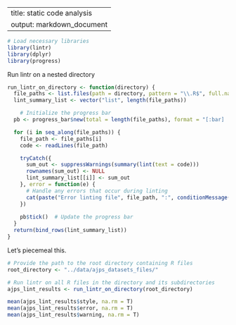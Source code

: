----
title: static code analysis
output: markdown_document
----

```r
# Load necessary libraries
library(lintr)
library(dplyr)
library(progress)
```

Run lintr on a nested directory

```r
run_lintr_on_directory <- function(directory) {
  file_paths <- list.files(path = directory, pattern = "\\.R$", full.names = TRUE, recursive = TRUE)
  lint_summary_list <- vector("list", length(file_paths))

    # Initialize the progress bar
  pb <- progress_bar$new(total = length(file_paths), format = "[:bar] :percent :eta", clear = FALSE)

  for (i in seq_along(file_paths)) {
    file_path <- file_paths[i]
    code <- readLines(file_path)

    tryCatch({
      sum_out <- suppressWarnings(summary(lint(text = code)))
      rownames(sum_out) <- NULL
      lint_summary_list[[i]] <- sum_out
    }, error = function(e) {
      # Handle any errors that occur during linting
      cat(paste("Error linting file", file_path, ":", conditionMessage(e), "\n"))
    })
    
    pb$tick()  # Update the progress bar
  }
  return(bind_rows(lint_summary_list))
}
```

Let's piecemeal this.

```r
# Provide the path to the root directory containing R files
root_directory <- "../data/ajps_datasets_files/"

# Run lintr on all R files in the directory and its subdirectories
ajps_lint_results <- run_lintr_on_directory(root_directory)

mean(ajps_lint_results$style, na.rm = T)
mean(ajps_lint_results$error, na.rm = T)
mean(ajps_lint_results$warning, na.rm = T)
```

